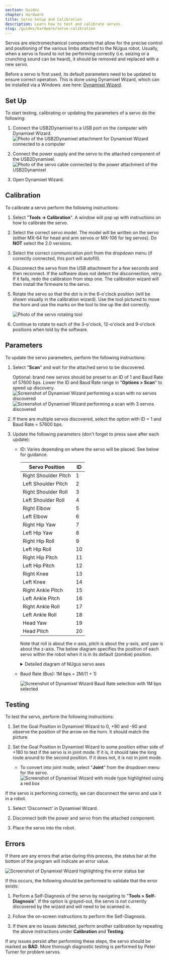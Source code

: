 ```yaml
---
section: Guides
chapter: Hardware
title: Servo Setup and Calibration
description: Learn how to test and calibrate servos.
slug: /guides/hardware/servo-calibration
---
```


Servos are electromechanical components that allow for the precise control and positioning of the various limbs attached to the NUgus robot. Usually, when a servo is found to not be performing correctly (i.e. seizing or a crunching sound can be heard), it should be removed and replaced with a new servo.

Before a servo is first used, its default parameters need to be updated to ensure correct operation. This is done using Dynamixel Wizard, which can be installed via a Windows .exe here: [Dynamixel Wizard](https://www.robotis.com/service/download.php?no=1670).

## Set Up

To start testing, calibrating or updating the parameters of a servo do the following:

1. Connect the USB2Dynamixel to a USB port on the computer with Dynamixel Wizard.
   ![Photo of the USB2Dynamixel attachment for Dynamixel Wizard connected to a computer](./images/servo_calibration/usb.jpg)

2. Connect the power supply and the servo to the attached component of the USB2Dynamixel.
   ![Photo of the servo cable connected to the power attachment of the USB2Dynamixel](./images/servo_calibration/power_supply_and_comms.jpg)

3. Open Dynamixel Wizard.

## Calibration

To calibrate a servo perform the following instructions:

1. Select "**Tools -> Calibration**". A window will pop up with instructions on how to calibrate the servo.

2. Select the correct servo model. The model will be written on the servo (either MX-64 for head and arm servos or MX-106 for leg servos). Do **NOT** select the 2.0 versions.

3. Select the correct communication port from the dropdown menu (if correctly connected, this port will autofill).

4. Disconnect the servo from the USB attachment for a few seconds and then reconnect. If the software does not detect the disconnection, retry. If it fails, redo the calibration from step one. The calibration wizard will then install the firmware to the servo.

5. Rotate the servo so that the dot is in the 6-o'clock position (will be shown visually in the calibration wizard). Use the tool pictured to move the horn and use the marks on the tool to line up the dot correctly.

   ![Photo of the servo rotating tool](./images/servo_calibration/servo_tool.jpg)

6. Continue to rotate to each of the 3-o'clock, 12-o'clock and 9-o'clock positions when told by the software.

## Parameters

To update the servo parameters, perform the following instructions:

1. Select "**Scan**" and wait for the attached servo to be discovered.

   Optional: brand new servos should be preset to an ID of 1 and Baud Rate of 57600 bps. Lower the ID and Baud Rate range in "**Options > Scan**" to speed up discovery.
   ![Screenshot of Dynamixel Wizard performing a scan with no servos discovered](./images/servo_calibration/scan.png)
   ![Screenshot of Dynamixel Wizard performing a scan with 3 servos discovered](./images/servo_calibration/discover.png)

2. If there are multiple servos discovered, select the option with ID = 1 and Baud Rate = 57600 bps.

3. Update the following parameters (don't forget to press save after each update):

   - ID: Varies depending on where the servo will be placed. See below for guidance.

     | Servo Position       | ID  |
     | -------------------- | --- |
     | Right Shoulder Pitch | 1   |
     | Left Shoulder Pitch  | 2   |
     | Right Shoulder Roll  | 3   |
     | Left Shoulder Roll   | 4   |
     | Right Elbow          | 5   |
     | Left Elbow           | 6   |
     | Right Hip Yaw        | 7   |
     | Left Hip Yaw         | 8   |
     | Right Hip Roll       | 9   |
     | Left Hip Roll        | 10  |
     | Right Hip Pitch      | 11  |
     | Left Hip Pitch       | 12  |
     | Right Knee           | 13  |
     | Left Knee            | 14  |
     | Right Ankle Pitch    | 15  |
     | Left Ankle Pitch     | 16  |
     | Right Ankle Roll     | 17  |
     | Left Ankle Roll      | 18  |
     | Head Yaw             | 19  |
     | Head Pitch           | 20  |

     Note that roll is about the x-axis, pitch is about the y-axis, and yaw is about the z-axis. The below diagram specifies the position of each servo within the robot when it is in its default (zombie) position.
     <details>
      <summary>Detailed diagram of NUgus servo axes</summary>

     ![Diagram of NUgus robot with roll, pitch and yaw axes defined for each servo.](./images/servo_calibration/nugus_servo_axis.svg)
     </details>

   - Baud Rate (Bus): 1M bps = 2M/(1 + 1)

     ![Screenshot of Dynamixel Wizard Baud Rate selection with 1M bps selected](./images/servo_calibration/update_parameters.png)

## Testing

To test the servo, perform the following instructions:

1. Set the Goal Position in Dynamixel Wizard to 0, +90 and -90 and observe the position of the arrow on the horn. It should match the picture.

2. Set the Goal Position in Dynamixel Wizard to some position either side of +180 to test if the servo is in joint mode. If it is, it should take the long route around to the second position. If it does not, it is not in joint mode.
   - To convert into joint mode, select "**Joint**" from the dropdown menu for the servo.
     ![Screenshot of Dynamixel Wizard with mode type highlighted using a red box](./images/servo_calibration/to_joint.png)

If the servo is performing correctly, we can disconnect the servo and use it in a robot.

1. Select 'Disconnect' in Dynamixel Wizard.

2. Disconnect both the power and servo from the attached component.

3. Place the servo into the robot.

## Errors

If there are any errors that arise during this process, the status bar at the bottom of the program will indicate an error value.

![Screenshot of Dynamixel Wizard highlighting the error status bar](./images/servo_calibration/error_status.png)

If this occurs, the following should be performed to validate that the error exists:

1. Perform a Self-Diagnosis of the servo by navigating to "**Tools > Self-Diagnosis**". If the option is grayed-out, the servo is not currently discovered by the wizard and will need to be scanned in.

2. Follow the on-screen instructions to perform the Self-Diagnosis.

3. If there are no issues detected, perform another calibration by repeating the above instructions under **Calibration** and **Testing**.

If any issues persist after performing these steps, the servo should be marked as **BAD**. More thorough diagnostic testing is performed by Peter Turner for problem servos.
